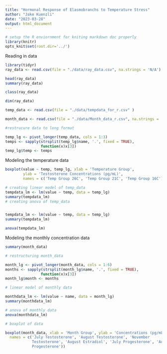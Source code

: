 ```yaml
---
title: "Hormonal Response of Elasmobranchs to Temperature Stress"
author: "Jake Kuenzli"
date: "2023-03-28"
output: html_document
---
```


```r
# setup the R enviornment for kniting markdown doc properly
library(knitr)
opts_knit$set(root.dir='../')
```


Reading in data

```r
library(tidyr)
ray_data <- read.csv(file = "./data/ray_data.csv", na.strings = 'N/A')

head(ray_data)
summary(ray_data)

class(ray_data)

dim(ray_data)

temp_data <- read.csv(file = "./data/tempdata_for_r.csv" )

month_data <- read.csv(file = "./data/Month_data_r.csv", na.strings = 'N/A')
```


```r
#restrucure data to long format

temp_lg <- pivot_longer(temp_data, cols = 1:3)
temps <- sapply(strsplit(temp_lg$name, '.', fixed = TRUE),
                function(x)x[3])
temp_lg$temp <- temps
```


Modeling the temperature data
```r

boxplot(value ~ temp, temp_lg, xlab = 'Temperature Group',
        ylab = 'Testosterone Concentrations (pg/mL)',
        names = c('Temp Group 26C', 'Temp Group 21C', 'Temp Group 16C'))

# creating linear model of temp_data
tempdata_lm <- lm(value ~ temp, data = temp_lg)
summary(tempdata_lm)
# creating anova of temp_data


tempdata_lm <- lm(value ~ temp, data = temp_lg)
summary(tempdata_lm)

anova(tempdata_lm)

```

Modeling the monthly concentration data
```r
summary(month_data)

# restructuring month_data 

month_lg <- pivot_longer(month_data, cols = 1:6)
months <- sapply(strsplit(month_lg$name, '.', fixed = TRUE),
                function(x)x[3])
month_lg$month <- months

# linear model of monthly data

monthdata_lm <- lm(value ~ name, data = month_lg)
summary(monthdata_lm)

# anova of monthly data
anova(monthdata_lm)

# boxplot of data

boxplot(month_data, xlab = 'Month Group', ylab = 'Concentrations (pg/mL)',
  names = c('July Testosterone', 'August Testosterone', 'November 
            Testosterone', 'August Estradiol', 'July Progesterone', 'August 
            Progesterone'))






```

